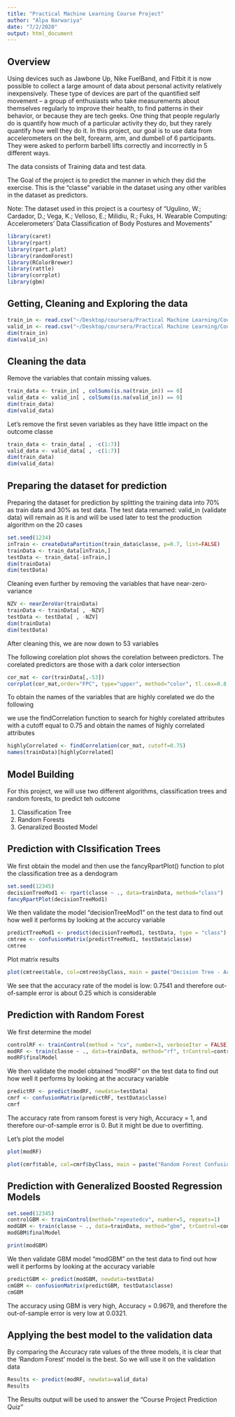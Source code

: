 ```yaml
---
title: "Practical Machine Learning Course Project"
author: "Alpa Narwariya"
date: "7/2/2020"
output: html_document
---
```


## Overview

Using devices such as Jawbone Up, Nike FuelBand, and Fitbit it is now possible to collect a large amount of data about personal activity relatively inexpensively. These type of devices are part of the quantified self movement – a group of enthusiasts who take measurements about themselves regularly to improve their health, to find patterns in their behavior, or because they are tech geeks. One thing that people regularly do is quantify how much of a particular activity they do, but they rarely quantify how well they do it. In this project, our goal is to use data from accelerometers on the belt, forearm, arm, and dumbell of 6 participants. They were asked to perform barbell lifts correctly and incorrectly in 5 different ways.

The data consists of Training data and test data.

The Goal of the project is to predict the manner in which they did the exercise. This is the "classe" variable in the dataset using any other varibles in the dataset as predictors.

Note: The dataset used in this project is a courtesy of “Ugulino, W.; Cardador, D.; Vega, K.; Velloso, E.; Milidiu, R.; Fuks, H. Wearable Computing: Accelerometers’ Data Classification of Body Postures and Movements”

```r
library(caret)
library(rpart)
library(rpart.plot)
library(randomForest)
library(RColorBrewer)
library(rattle)
library(corrplot)
library(gbm)
```

## Getting, Cleaning and Exploring the data  

```r
train_in <- read.csv("~/Desktop/coursera/Practical Machine Learning/Course Project/pml-training.csv", header=T)
valid_in <- read.csv("~/Desktop/coursera/Practical Machine Learning/Course Project/pml-testing.csv", header=T)
dim(train_in)
dim(valid_in)
```

## Cleaning the data

Remove the variables that contain missing values.

```r
train_data <- train_in[ , colSums(is.na(train_in)) == 0]
valid_data <- valid_in[ , colSums(is.na(valid_in)) == 0]
dim(train_data)
dim(valid_data)
```

Let's remove the first seven variables as they have little impact on the outcome classe

```r
train_data <- train_data[ , -c(1:7)]
valid_data <- valid_data[ , -c(1:7)]
dim(train_data)
dim(valid_data)
```

## Preparing the dataset for prediction

Preparing the dataset for prediction by splitting the training data into 70% as train data and 30% as test data.
The test data renamed: valid_in (validate data) will remain as it is and will be used later to test the production algorithm on the 20 cases

```r
set.seed(1234)
inTrain <- createDataPartition(train_data$classe, p=0.7, list=FALSE)
trainData <- train_data[inTrain,]
testData <- train_data[-inTrain,]
dim(trainData)
dim(testData)
```

Cleaning even further by removing the variables that have near-zero-variance

```r
NZV <- nearZeroVar(trainData)
trainData <- trainData[ , -NZV]
testData <- testData[ , -NZV]
dim(trainData)
dim(testData)
```
 
After cleaning this, we are now down to 53 variables

The following corelation plot shows the corelation between predictors. The corelated predictors are those with a dark color intersection

```r
cor_mat <- cor(trainData[,-53])
corrplot(cor_mat,order="FPC", type="upper", method="color", tl.cex=0.8, tl.col=rgb(0,0,0))
```

To obtain the names of the variables that are highly corelated we do the following

we use the findCorrelation function to search for highly corelated attributes with a cutoff equal to 0.75 and obtain the names of highly correlated attributes

```r
highlyCorrelated <- findCorrelation(cor_mat, cutoff=0.75)
names(trainData)[highlyCorrelated]
```

## Model Building

For this project, we will use two different algorithms, classification trees and random forests, to predict teh outcome

1. Classification Tree
2. Random Forests
3. Genaralized Boosted Model

## Prediction with Clssification Trees

We first obtain the model and then use the fancyRpartPlot() function to plot the classification tree as a dendogram

```r
set.seed(12345)
decisionTreeMod1 <- rpart(classe ~ ., data=trainData, method="class")
fancyRpartPlot(decisionTreeMod1)
```

We then validate the model "decisionTreeMod1" on the test data to find out how well it performs by looking at the accurcy variable

```r
predictTreeMod1 <- predict(decisionTreeMod1, testData, type = "class")
cmtree <- confusionMatrix(predictTreeMod1, testData$classe)
cmtree
```

Plot matrix results

```r
plot(cmtree$table, col=cmtree$byClass, main = paste("Decision Tree - Accuracy = ", round(cmtree$overall['Accuracy'], 4)))
```

We see that the accuracy rate of the model is low: 0.7541 and therefore out-of-sample error is about 0.25 which is considerable

## Prediction with Random Forest

We first determine the model

```r
controlRF <- trainControl(method = "cv", number=3, verboseIter = FALSE)
modRF <- train(classe ~ ., data=trainData, method="rf", trControl=controlRF)
modRF$finalModel
```

We then validate the model obtained "modRF" on the test data to find out how well it performs by looking at the accuracy variable

```r
predictRF <- predict(modRF, newdata=testData)
cmrf <- confusionMatrix(predictRF, testData$classe)
cmrf
```

The accuracy rate from ransom forest is very high, Accuracy = 1, and therefore our-of-sample error is 0. But it might be due to overfitting.

Let's plot the model

```r
plot(modRF)
```

```r
plot(cmrf$table, col=cmrf$byClass, main = paste("Random Forest Confusion Matrix Accuracy = ", round(cmrf$overall['Accuracy'] , 4)))
```

## Prediction with Generalized Boosted Regression Models

```r
set.seed(12345)
controlGBM <- trainControl(method="repeatedcv", number=5, repeats=1)
modGBM <- train(classe ~ ., data=trainData, method="gbm", trControl=controlGBM, verbose=FALSE)
modGBM$finalModel
```

```r
print(modGBM)
```

We then validate GBM model "modGBM" on the test data to find out how well it performs by looking at the accuracy variable

```r
predictGBM <- predict(modGBM, newdata=testData)
cmGBM <- confusionMatrix(predictGBM, testData$classe)
cmGBM
```

The accuracy using GBM is very high, Accuracy = 0.9679, and therefore the out-of-sample error is very low at 0.0321.

## Applying the best model to the validation data

By comparing the Accuracy rate values of the three models, it is clear that the 'Random Forest' model is the best. So we will use it on the validation data

```r
Results <- predict(modRF, newdata=valid_data)
Results
```

The Results output will be used to answer the "Course Project Prediction Quiz"


